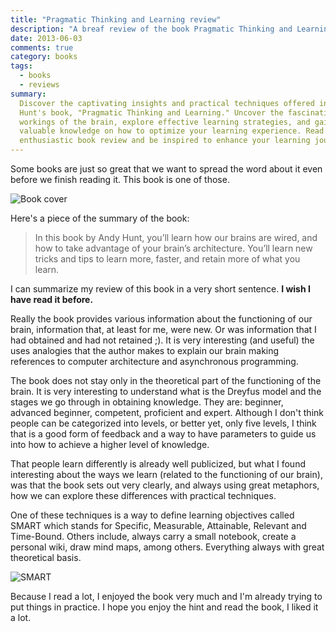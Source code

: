 ```yaml
---
title: "Pragmatic Thinking and Learning review"
description: "A breaf review of the book Pragmatic Thinking and Learning"
date: 2013-06-03
comments: true
category: books
tags:
  - books
  - reviews
summary:
  Discover the captivating insights and practical techniques offered in Andy
  Hunt's book, "Pragmatic Thinking and Learning." Uncover the fascinating
  workings of the brain, explore effective learning strategies, and gain
  valuable knowledge on how to optimize your learning experience. Read this
  enthusiastic book review and be inspired to enhance your learning journey.
---
```


Some books are just so great that we want to spread the word about it even
before we finish reading it. This book is one of those.

![Book cover](ahptl_xlargecover.jpg)

Here's a piece of the summary of the book:

> In this book by Andy Hunt, you’ll learn how our brains are wired, and how to
> take advantage of your brain’s architecture. You’ll learn new tricks and tips
> to learn more, faster, and retain more of what you learn.

I can summarize my review of this book in a very short sentence. **I wish I have
read it before.**

Really the book provides various information about the functioning of our brain,
information that, at least for me, were new. Or was information that I had
obtained and had not retained ;). It is very interesting (and useful) the uses
analogies that the author makes to explain our brain making references to
computer architecture and asynchronous programming.

The book does not stay only in the theoretical part of the functioning of the
brain. It is very interesting to understand what is the Dreyfus model and the
stages we go through in obtaining knowledge. They are: beginner, advanced
beginner, competent, proficient and expert. Although I don't think people can be
categorized into levels, or better yet, only five levels, I think that is a good
form of feedback and a way to have parameters to guide us into how to achieve a
higher level of knowledge.

That people learn differently is already well publicized, but what I found
interesting about the ways we learn (related to the functioning of our brain),
was that the book sets out very clearly, and always using great metaphors, how
we can explore these differences with practical techniques.

One of these techniques is a way to define learning objectives called SMART
which stands for Specific, Measurable, Attainable, Relevant and Time-Bound.
Others include, always carry a small notebook, create a personal wiki, draw mind
maps, among others. Everything always with great theoretical basis.

![SMART](smart2.jpg)

Because I read a lot, I enjoyed the book very much and I'm already trying to put
things in practice. I hope you enjoy the hint and read the book, I liked it a
lot.

